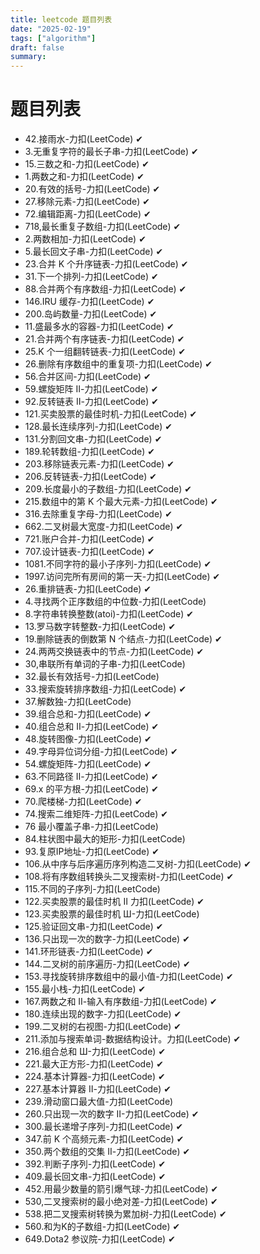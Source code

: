 ```yaml
---
title: leetcode 题目列表
date: "2025-02-19"
tags: ["algorithm"]
draft: false
summary:
---
```


# 题目列表

- 42.接雨水-力扣(LeetCode) ✔
- 3.无重复字符的最长子串-力扣(LeetCode) ✔
- 15.三数之和-力扣(LeetCode) ✔
- 1.两数之和-力扣(LeetCode) ✔
- 20.有效的括号-力扣(LeetCode) ✔
- 27.移除元素-力扣(LeetCode) ✔
- 72.编辑距离-力扣(LeetCode) ✔
- 718,最长重复子数组-力扣(LeetCode) ✔
- 2.两数相加-力扣(LeetCode) ✔
- 5.最长回文子串-力扣(LeetCode) ✔
- 23.合并 K 个升序链表-力扣(LeetCode) ✔
- 31.下一个排列-力扣(LeetCode) ✔
- 88.合并两个有序数组-力扣(LeetCode) ✔
- 146.IRU 缓存-力扣(LeetCode) ✔
- 200.岛屿数量-力扣(LeetCode) ✔
- 11.盛最多水的容器-力扣(LeetCode) ✔
- 21.合并两个有序链表-力扣(LeetCode) ✔
- 25.K 个一组翻转链表-力扣(LeetCode) ✔
- 26.删除有序数组中的重复项-力扣(LeetCode) ✔
- 56.合并区间-力扣(LeetCode) ✔
- 59.螺旋矩阵 Ⅱ-力扣(LeetCode) ✔
- 92.反转链表 Ⅱ-力扣(LeetCode) ✔
- 121.买卖股票的最佳时机-力扣(LeetCode) ✔
- 128.最长连续序列-力扣(LeetCode) ✔
- 131.分割回文串-力扣(LeetCode) ✔
- 189.轮转数组-力扣(LeetCode) ✔
- 203.移除链表元素-力扣(LeetCode) ✔
- 206.反转链表-力扣(LeetCode) ✔
- 209.长度最小的子数组-力扣(LeetCode) ✔
- 215.数组中的第 K 个最大元素-力扣(LeetCode) ✔
- 316.去除重复字母-力扣(LeetCode) ✔
- 662.二叉树最大宽度-力扣(LeetCode) ✔
- 721.账户合并-力扣(LeetCode) ✔
- 707.设计链表-力扣(LeetCode) ✔
- 1081.不同字符的最小子序列-力扣(LeetCode) ✔
- 1997.访问完所有房间的第一天-力扣(LeetCode) ✔
- 26.重排链表-力扣(LeetCode) ✔
- 4.寻找两个正序数组的中位数-力扣(LeetCode)
- 8.字符串转换整数(atoi)-力扣(LeetCode) ✔
- 13.罗马数字转整数-力扣(LeetCode) ✔
- 19.删除链表的倒数第 N 个结点-力扣(LeetCode) ✔
- 24.两两交换链表中的节点-力扣(LeetCode) ✔
- 30,串联所有单词的子串-力扣(LeetCode)
- 32.最长有效括号-力扣(LeetCode)
- 33.搜索旋转排序数组-力扣(LeetCode) ✔
- 37.解数独-力扣(LeetCode)
- 39.组合总和-力扣(LeetCode) ✔
- 40.组合总和 Ⅱ-力扣(LeetCode) ✔
- 48.旋转图像-力扣(LeetCode) ✔
- 49.字母异位词分组-力扣(LeetCode) ✔
- 54.螺旋矩阵-力扣(LeetCode) ✔
- 63.不同路径 Ⅱ-力扣(LeetCode) ✔
- 69.x 的平方根-力扣(LeetCode) ✔
- 70.爬楼梯-力扣(LeetCode) ✔
- 74.搜索二维矩阵-力扣(LeetCode) ✔
- 76 最小覆盖子串-力扣(LeetCode)
- 84.柱状图中最大的矩形-力扣(LeetCode)
- 93.复原IP地址-力扣(LeetCode) ✔
- 106.从中序与后序遍历序列构造二叉树-力扣(LeetCode) ✔
- 108.将有序数组转换头二叉搜索树-力扣(LeetCode) ✔
- 115.不同的子序列-力扣(LeetCode)
- 122.买卖股票的最佳时机 Ⅱ 力扣(LeetCode) ✔
- 123.买卖股票的最佳时机 Ш-力扣(LeetCode)
- 125.验证回文串-力扣(LeetCode) ✔
- 136.只出现一次的数字-力扣(LeetCode) ✔
- 141.环形链表-力扣(LeetCode) ✔
- 144.二叉树的前序遍历-力扣(LeetCode) ✔
- 153.寻找旋转排序数组中的最小值-力扣(LeetCode) ✔
- 155.最小栈-力扣(LeetCode) ✔
- 167.两数之和 Ⅱ-输入有序数组-力扣(LeetCode) ✔
- 180.连续出现的数字-力扣(LeetCode) ✔
- 199.二叉树的右视图-力扣(LeetCode) ✔
- 211.添加与搜索单词-数据结构设计。力扣(LeetCode) ✔
- 216.组合总和 Ш-力扣(LeetCode) ✔
- 221.最大正方形-力扣(LeetCode) ✔
- 224.基本计算器-力扣(LeetCode) ✔
- 227.基本计算器 Ⅱ-力扣(LeetCode) ✔
- 239.滑动窗口最大值-力扣(LeetCode)
- 260.只出现一次的数字 II-力扣(LeetCode) ✔
- 300.最长递增子序列-力扣(LeetCode) ✔
- 347.前 K 个高频元素-力扣(LeetCode) ✔
- 350.两个数组的交集 Ⅱ-力扣(LeetCode) ✔
- 392.判断子序列-力扣(LeetCode) ✔
- 409.最长回文串-力扣(LeetCode) ✔
- 452.用最少数量的箭引爆气球-力扣(LeetCode) ✔
- 530,二叉搜索树的最小绝对差-力扣(LeetCode) ✔
- 538.把二叉搜索树转换为累加树-力扣(LeetCode) ✔
- 560.和为K的子数组-力扣(LeetCode) ✔
- 649.Dota2 参议院-力扣(LeetCode) ✔
